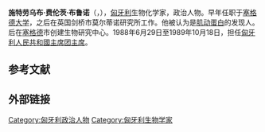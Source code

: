{{expand|time=2013-07-27T03:23:59+00:00}}
{{unreferenced|time=2013-07-27T03:23:59+00:00}}
'''施特劳乌布·费伦茨·布鲁诺'''（{{lang-hu|'''Straub Ferenc Brunó'''}}，{{bd|1914年|1月5日|1996年|2月15日}}），[[匈牙利|匈牙利]]生物化学家，政治人物。早年任职于[[塞格德大学|塞格德大学]]，之后在英国剑桥市莫尔蒂诺研究所工作。他被认为是[[肌动蛋白|肌动蛋白]]的发现人。后在[[塞格德|塞格德]]市创建生物研究中心。1988年6月29日至1989年10月18日，担任[[匈牙利總統|匈牙利人民共和國主席团主席]]。

==参考文献==
{{reflist}}

== 外部链接 ==
{{Authority control}}
{{DEFAULTSORT:Straub, Ferenc Brunó}}
[[Category:匈牙利政治人物|Category:匈牙利政治人物]]
[[Category:匈牙利生物学家|Category:匈牙利生物学家]]